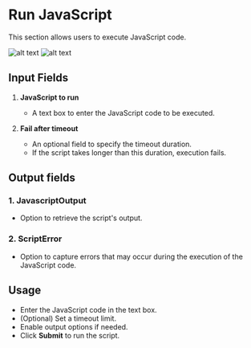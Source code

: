 # Run JavaScript

This section allows users to execute JavaScript code.

![alt text](../assets/scripting/run-javascript1.png)
![alt text](../assets/scripting/run-javascript2.png)

## Input Fields

1. **JavaScript to run**  
   - A text box to enter the JavaScript code to be executed.

2. **Fail after timeout**  
   - An optional field to specify the timeout duration.  
   - If the script takes longer than this duration, execution fails.

## Output fields

### 1. JavascriptOutput

- Option to retrieve the script's output.

### 2. ScriptError

- Option to capture errors that may occur during the execution of the JavaScript code.

## Usage

- Enter the JavaScript code in the text box.
- (Optional) Set a timeout limit.
- Enable output options if needed.
- Click **Submit** to run the script.